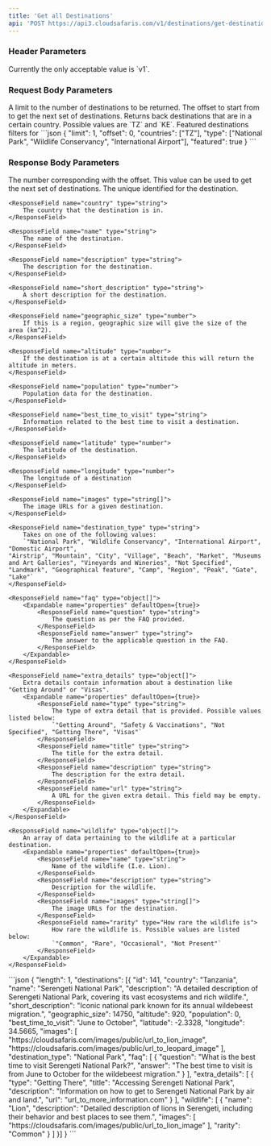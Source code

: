 ```yaml
---
title: 'Get all Destinations'
api: 'POST https://api3.cloudsafaris.com/v1/destinations/get-destinations'
---
```


### Header Parameters
<ParamField header="CloudSafaris-API-Version" type="string" default="v1">
  Currently the only acceptable value is `v1`.
</ParamField>

### Request Body Parameters

<ParamField body="limit" type="number" defaultValue={20}>
    A limit to the number of destinations to be returned.
</ParamField>
<ParamField body="offset" type="number" defaultValue={0}>
    The offset to start from to get the next set of destinations.
</ParamField>
<ParamField body="countries" type="string[]" defaultValue={0}>
    Returns back destinations that are in a certain country. Possible values are `TZ` and `KE`.
</ParamField>
<ParamField body="featured" type="boolean">
    Featured destinations filters for 
</ParamField>

<RequestExample>
  ```json
  {
    "limit": 1,
    "offset": 0,
    "countries": ["TZ"],
    "type": ["National Park", "Wildlife Conservancy", "International Airport"], 
    "featured": true
  }
```
</RequestExample>

### Response Body Parameters
<ResponseField name="offset" type="number">
    The number corresponding with the offset. This value can be used to get the next set of destinations.
</ResponseField>
<ResponseField name="data" type="object[]">
<Expandable name="properties" defaultOpen={true}>
    <ResponseField name="id" type="number">
        The unique identified for the destination.
    </ResponseField>

    <ResponseField name="country" type="string">
        The country that the destination is in.
    </ResponseField>

    <ResponseField name="name" type="string">
        The name of the destination.
    </ResponseField>

    <ResponseField name="description" type="string">
        The description for the destination.
    </ResponseField>

    <ResponseField name="short_description" type="string">
        A short description for the destination.
    </ResponseField>

    <ResponseField name="geographic_size" type="number">
        If this is a region, geographic size will give the size of the area (km^2).
    </ResponseField>

    <ResponseField name="altitude" type="number">
        If the destination is at a certain altitude this will return the altitude in meters.
    </ResponseField>

    <ResponseField name="population" type="number">
        Population data for the destination.
    </ResponseField>

    <ResponseField name="best_time_to_visit" type="string">
        Information related to the best time to visit a destination.
    </ResponseField>

    <ResponseField name="latitude" type="number">
        The latitude of the destination.    
    </ResponseField>

    <ResponseField name="longitude" type="number">
        The longitude of a destination
    </ResponseField>

    <ResponseField name="images" type="string[]">
        The image URLs for a given destination.
    </ResponseField>

    <ResponseField name="destination_type" type="string">
        Takes on one of the following values:
        `"National Park", "Wildlife Conservancy", "International Airport", "Domestic Airport",
    "Airstrip", "Mountain", "City", "Village", "Beach", "Market", "Museums and Art Galleries", "Vineyards and Wineries", "Not Specified", 
    "Landmark", "Geographical feature", "Camp", "Region", "Peak", "Gate", "Lake"`    
    </ResponseField>

    <ResponseField name="faq" type="object[]">
        <Expandable name="properties" defaultOpen={true}>
            <ResponseField name="question" type="string">
                The question as per the FAQ provided.
            </ResponseField>
            <ResponseField name="answer" type="string">
                The answer to the applicable question in the FAQ.
            </ResponseField>
        </Expandable>    
    </ResponseField>

    <ResponseField name="extra_details" type="object[]">
        Extra details contain information about a destination like "Getting Around" or "Visas".
        <Expandable name="properties" defaultOpen={true}>
            <ResponseField name="type" type="string">
                The type of extra detail that is provided. Possible values listed below:
                `"Getting Around", "Safety & Vaccinations", "Not Specified", "Getting There", "Visas"`
            </ResponseField>
            <ResponseField name="title" type="string">
                The title for the extra detail.
            </ResponseField>
            <ResponseField name="description" type="string">
                The description for the extra detail.
            </ResponseField>
            <ResponseField name="url" type="string">
                A URL for the given extra detail. This field may be empty.
            </ResponseField>
        </Expandable>
    </ResponseField>

    <ResponseField name="wildlife" type="object[]">
        An array of data pertaining to the wildlife at a particular destination.
        <Expandable name="properties" defaultOpen={true}>
            <ResponseField name="name" type="string">
                Name of the wildlife (I.e. Lion).
            </ResponseField>
            <ResponseField name="description" type="string">
                Description for the wildlife.
            </ResponseField>
            <ResponseField name="images" type="string[]">
                The image URLs for the destination.
            </ResponseField>
            <ResponseField name="rarity" type="How rare the wildlife is">
                How rare the wildlife is. Possible values are listed below:
                `"Common", "Rare", "Occasional", "Not Present"`
            </ResponseField>
        </Expandable>
    </ResponseField>

</Expandable>
</ResponseField>

<ResponseExample>
```json
{
    "length": 1,
    "destinations": [{
            "id": 141,
            "country": "Tanzania",
            "name": "Serengeti National Park",
            "description": "A detailed description of Serengeti National Park, covering its vast ecosystems and rich wildlife.",
            "short_description": "Iconic national park known for its annual wildebeest migration.",
            "geographic_size": 14750,
            "altitude": 920,
            "population": 0,
            "best_time_to_visit": "June to October",
            "latitude": -2.3328,
            "longitude": 34.5665,
            "images": [
                "https://cloudsafaris.com/images/public/url_to_lion_image",
                "https://cloudsafaris.com/images/public/url_to_leopard_image"
            ],
            "destination_type": "National Park",
            "faq": [
                {
                    "question": "What is the best time to visit Serengeti National Park?",
                    "answer": "The best time to visit is from June to October for the wildebeest migration."
                }
            ],
            "extra_details": [
                {
                    "type": "Getting There",
                    "title": "Accessing Serengeti National Park",
                    "description": "Information on how to get to Serengeti National Park by air and land.",
                    "url": "url_to_more_information.com"
                }
            ],
            "wildlife": [
                {
                    "name": "Lion",
                    "description": "Detailed description of lions in Serengeti, including their behavior and best places to see them.",
                    "images": [
                        "https://cloudsafaris.com/images/public/url_to_lion_image"
                    ],
                    "rarity": "Common"
                }
            ]
    }]
}
```
</ResponseExample>
